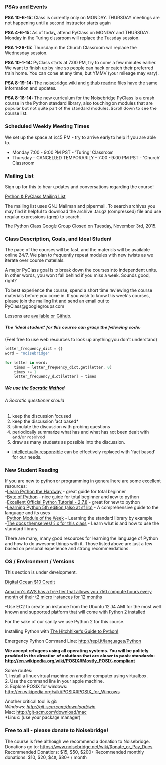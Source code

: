 === PSAs and Events ===

'''PSA 10-6-15:''' Class is currently only on MONDAY. THURSDAY meetings are not happening until a second instructor starts again.

'''PSA 4-6-15:''' As of today, attend PyClass on MONDAY and THURSDAY. Monday in the Turing classroom will replace the Tuesday session.

'''PSA 1-26-15:''' Thursday in the Church Classroom will replace the Wednesday session.

'''PSA 10-1-14:''' PyClass starts at 7:00 PM, try to come a few minutes earlier. We want to finish up by nine so people can hack or catch their preferred train home. You can come at any time, but YMMV (your mileage may vary).

'''PSA 8-19-14:''' The [https://noisebridge.net/wiki/PyClass noisebridge wiki] and [https://github.com/PyClass/PyClass-lesson-plans github readme] files have the same information and updates.

'''PSA 8-16-14:''' The new curriculum for the Noisebridge PyClass is a crash course in the Python standard library, also touching on modules that are popular but not quite part of the standard modules. Scroll down to see the course list.

=== Scheduled Weekly Meeting Times ===

We set up the space at 6:45 PM - try to arrive early to help if you are able to.

* Monday 7:00 - 9:00 PM PST - 'Turing' Classroom
* Thursday - CANCELLED TEMPORARILY - 7:00 - 9:00 PM PST - 'Church' Classroom

=== Mailing List ===

Sign up for this to hear updates and conversations regarding the course!

[https://www.noisebridge.net/mailman/listinfo/python Python &amp; PyClass Mailing List]

The mailing list uses GNU Mailman and pipermail. To search archives you may find it helpful to download the archive .tar.gz (compressed) file and use regular expressions (grep) to search.

The Python Class Google Group Closed on Tuesday, November 3rd, 2015.

=== Class Description, Goals, and Ideal Student ===

The pace of the courses will be fast, and the materials will be available online 24/7. We plan to frequently repeat modules with new twists as we iterate over course materials.

A major PyClass goal is to break down the courses into independent units. In other words, you won't fall behind if you miss a week. Sounds good, right?

To best experience the course, spend a short time reviewing the course materials before you come in. If you wish to know this week's courses, please join the mailing list and send an email out to PyClass@googlegroups.com

Lessons are [https://github.com/PyClass/PyClassLessons available on Github].

===== The 'ideal student' for this course can grasp the following code: =====

(Feel free to use web resources to look up anything you don't understand)

<source lang="python">letter_frequency_dict = {}
word = "noisebridge"
 
for letter in word:
    times = letter_frequency_dict.get(letter, 0)
    times += 1
    letter_frequency_dict[letter] = times</source>
===== We use the [http://www.criticalthinking.org/pages/socratic-teaching/606 Socratic Method] =====

====== A Socratic questioner should ======

# keep the discussion focused
# keep the discussion fact based*
# stimulate the discussion with probing questions
# periodically summarize what has and what has not been dealt with and/or resolved
# draw as many students as possible into the discussion.

* [https://en.wikipedia.org/wiki/Intellectual_responsibility intellectually responsible] can be effectively replaced with 'fact based' for our needs.

=== New Student Reading ===

If you are new to python or programming in general here are some excellent resources:<br />
-[http://learnpythonthehardway.org/ Learn Python the Hardway] - great guide for total beginner<br />
-[http://www.swaroopch.com/notes/python/ Byte of Python] - nice guide for total beginner and new to python<br />
-[https://docs.python.org/2/tutorial/ Excellent Official Python Tutorial - 2.7.8] - great for new to python<br />
-[http://shop.oreilly.com/product/0636920028154.do Learning Python 5th edition (also at sf lib)] - A comprehensive guide to the language and its uses<br />
-[http://pymotw.com/2/ Python Module of the Week] - Learning the standard library by example<br />
-[https://www.python.org/doc/ The docs themselves! 2.x for this class] - Learn what is and how to use the standard library

There are many, many good resources for learning the language of Python and how to do awesome things with it. Those listed above are just a few based on personal experience and strong recommendations.

=== OS / Environment / Versions ===

This section is under development.

[https://www.digitalocean.com/?refcode=1a1061eaf303 Digital Ocean $10 Credit]

[http://aws.amazon.com/free/ Amazon's AWS has a free tier that allows you 750 compute hours every month of their t2.micro instances for 12 months]

-Use EC2 to create an instance from the Ubuntu 12.04 AMI for the most well known and supported platform that will come with Python 2 installed

For the sake of our sanity we use Python 2 for this course.

Installing Python with [http://docs.python-guide.org/en/latest/ The Hitchhiker’s Guide to Python!]

Emergency Python Command Line: http://repl.it/languages/Python

'''We accept refugees using all operating systems. You will be politely prodded in the direction of solutions that are closer to posix standards: http://en.wikipedia.org/wiki/POSIX#Mostly_POSIX-compliant'''

Some routes:<br />
1. Install a linux virtual machine on another computer using virtualbox.<br />
2. Use the command line in your apple machine.<br />
3. Explore POSIX for windows: http://en.wikipedia.org/wiki/POSIX#POSIX_for_Windows

Another critical tool is git:<br />
''Windows: http://git-scm.com/download/win<br />
''Mac: http://git-scm.com/download/mac<br />
*Linux: (use your package manager)

=== Free to all - please donate to Noisebridge! ===

The course is free although we recommend a donation to Noisebridge. Donations go to: https://www.noisebridge.net/wiki/Donate_or_Pay_Dues Recommended Donations: $15, $50, $200+ Recommended monthly donations: $10, $20, $40, $80+ / month

